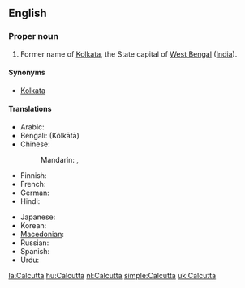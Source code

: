==English==
===Proper noun===
{{en-proper noun}}

#Former name of [[Kolkata]], the State capital of [[West Bengal]] ([[India]]).

====Synonyms====
*[[Kolkata]]

====Translations====
{{trans-top|capital of West Bengal}}
* Arabic: {{t|ar|كالكوتا|f|tr=kalkuuta|sc=Arab}}
* Bengali: {{BNchar|[[কলকাতা]]}} (Kôlkātā)
* Chinese:
*: Mandarin: {{t|zh|加爾各答|sc=Hani}},  {{t|zh|加尔各答|tr=Jiā'ěrgèdá|sc=Hani}}
* Finnish: {{t-|fi|Kolkata}}
* French: {{t|fr|Calcutta}}
* German: {{t|de|Kalkutta|n}}
* Hindi: {{t-|hi|कोलकाता|tr=Kolkātā|xs=Hindi}}
{{trans-mid}}
* Japanese: {{t|ja|カルカッタ|tr=Karukatta|sc=Jpan}}
* Korean: {{t|ko|캘커타|tr=Kaelkeota|sc=Kore}}
* [[Macedonian]]: {{t|mk|Калкута|f|tr=Kalkúta}}
* Russian: {{t|ru|Калькутта|f|tr=Kal’kútta|sc=Cyrl}}
* Spanish: {{t+|es|Calcuta}}
* Urdu: {{t|ur|کلکتہ|tr=Kolkātā|sc=ur-Arab}}
{{trans-bottom}}

{{sisterlinks|Kolkata}}

[[la:Calcutta]]
[[hu:Calcutta]]
[[nl:Calcutta]]
[[simple:Calcutta]]
[[uk:Calcutta]]